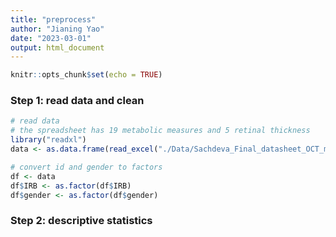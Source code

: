 ```yaml
---
title: "preprocess"
author: "Jianing Yao"
date: "2023-03-01"
output: html_document
---
```


```r
knitr::opts_chunk$set(echo = TRUE)
```

### Step 1: read data and clean
```r
# read data
# the spreadsheet has 19 metabolic measures and 5 retinal thickness
library("readxl")
data <- as.data.frame(read_excel("./Data/Sachdeva_Final_datasheet_OCT_metabolic_232023.xlsx"))
```

```r
# convert id and gender to factors
df <- data
df$IRB <- as.factor(df$IRB)
df$gender <- as.factor(df$gender)
```

### Step 2: descriptive statistics
```r

```
















